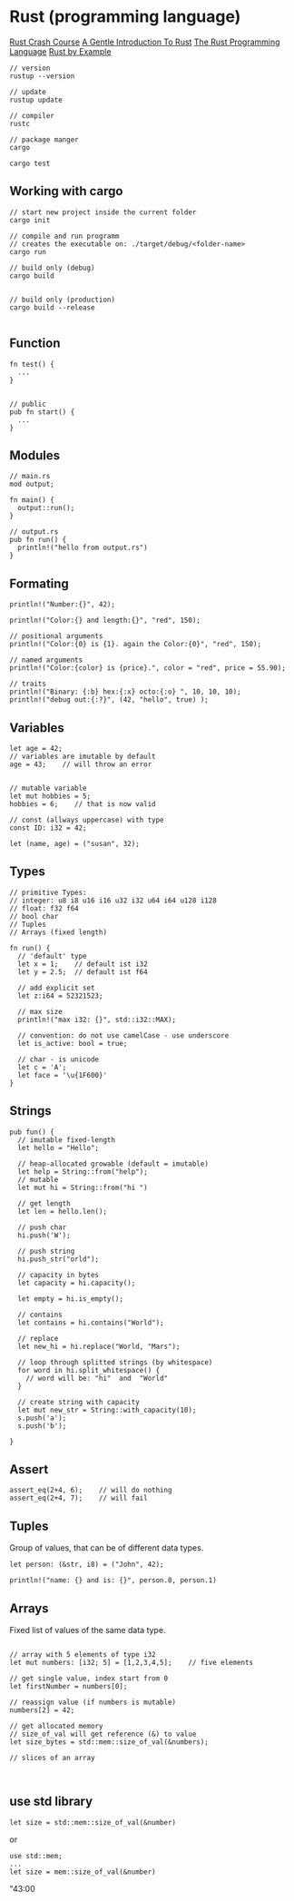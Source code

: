 
<Layout>



# Rust (programming language)

[Rust Crash Course](https://www.youtube.com/watch?v=zF34dRivLOw)
[A Gentle Introduction To Rust](https://stevedonovan.github.io/rust-gentle-intro/readme.html)
[The Rust Programming Language](https://doc.rust-lang.org/stable/book/)
[Rust by Example](https://doc.rust-lang.org/rust-by-example/index.html)

```
// version
rustup --version

// update
rustup update

// compiler
rustc

// package manger
cargo

cargo test
```

## Working with cargo

```
// start new project inside the current folder
cargo init

// compile and run programm
// creates the executable on: ./target/debug/<folder-name>
cargo run

// build only (debug)
cargo build


// build only (production)
cargo build --release


```

## Function

```
fn test() {
  ...
}


// public
pub fn start() {
  ...
}

```

## Modules

```
// main.rs 
mod output;

fn main() {
  output::run();
}

// output.rs 
pub fn run() {
  println!("hello from output.rs")
}

```

## Formating

```
println!("Number:{}", 42);

println!("Color:{} and length:{}", "red", 150);

// positional arguments
println!("Color:{0} is {1}. again the Color:{0}", "red", 150);

// named arguments
println!("Color:{color} is {price}.", color = "red", price = 55.90);

// traits
println!("Binary: {:b} hex:{:x} octo:{:o} ", 10, 10, 10);
println!("debug out:{:?}", (42, "hello", true) );

```

## Variables

```
let age = 42;
// variables are imutable by default
age = 43;    // will throw an error


// mutable variable
let mut hobbies = 5;
hobbies = 6;    // that is now valid

// const (allways uppercase) with type
const ID: i32 = 42;

let (name, age) = ("susan", 32);
```

## Types 

```
// primitive Types:
// integer: u8 i8 u16 i16 u32 i32 u64 i64 u128 i128
// float: f32 f64
// bool char
// Tuples 
// Arrays (fixed length)

fn run() {
  // 'default' type
  let x = 1;    // default ist i32
  let y = 2.5;  // default ist f64

  // add explicit set 
  let z:i64 = 52321523;

  // max size
  println!("max i32: {}", std::i32::MAX);

  // convention: do not use camelCase - use underscore
  let is_active: bool = true;

  // char - is unicode
  let c = 'A';
  let face = '\u{1F600}'
}
```

## Strings

```
pub fun() {
  // imutable fixed-length
  let hello = "Hello";

  // heap-allocated growable (default = imutable)
  let help = String::from("help");
  // mutable
  let mut hi = String::from("hi ")

  // get length
  let len = hello.len();

  // push char
  hi.push('W');

  // push string
  hi.push_str("orld");

  // capacity in bytes
  let capacity = hi.capacity();

  let empty = hi.is_empty();

  // contains
  let contains = hi.contains("World");

  // replace
  let new_hi = hi.replace("World, "Mars");

  // loop through splitted strings (by whitespace)
  for word in hi.split_whitespace() {
    // word will be: "hi"  and  "World"
  }

  // create string with capacity
  let mut new_str = String::with_capacity(10);
  s.push('a');
  s.push('b');

}
```

## Assert

```
assert_eq(2+4, 6);    // will do nothing
assert_eq(2+4, 7);    // will fail
```

## Tuples

Group of values, that can be of different data types.

```
let person: (&str, i8) = ("John", 42);

println!("name: {} and is: {}", person.0, person.1)
```

## Arrays
Fixed list of values of the same data type.
```

// array with 5 elements of type i32
let mut numbers: [i32; 5] = [1,2,3,4,5];    // five elements

// get single value, index start from 0
let firstNumber = numbers[0];

// reassign value (if numbers is mutable)
numbers[2] = 42;

// get allocated memory
// size_of_val will get reference (&) to value
let size_bytes = std::mem::size_of_val(&numbers);

// slices of an array



```

## use std library

```
let size = std::mem::size_of_val(&number)
```
or
```
use std::mem;
...
let size = mem::size_of_val(&number)
```


"43:00

</Layout>
